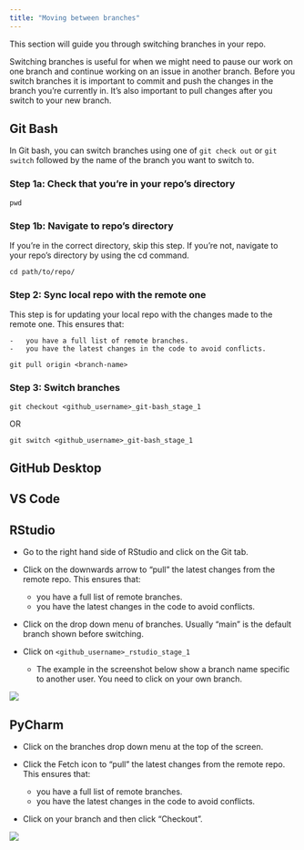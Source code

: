 ```yaml
---
title: "Moving between branches"
---
```


This section will guide you through switching branches in your repo.

Switching branches is useful for when we might need to pause our work on one branch and continue working on an issue in another branch. Before you switch branches it is important to commit and push the changes in the branch you're currently in. It's also important to pull changes after you switch to your new branch.

::: panel-tabset
## Git Bash

In Git bash, you can switch branches using one of `git check out` or `git switch` followed by the name of the branch you want to switch to.

### Step 1a: Check that you're in your repo's directory

`pwd`

### Step 1b: Navigate to repo's directory

If you're in the correct directory, skip this step. If you're not, navigate to your repo's directory by using the cd command.

`cd path/to/repo/`

### Step 2: Sync local repo with the remote one

This step is for updating your local repo with the changes made to the remote one. This ensures that:

```         
-   you have a full list of remote branches.
-   you have the latest changes in the code to avoid conflicts. 
```

`git pull origin <branch-name>`

### Step 3: Switch branches

`git checkout <github_username>_git-bash_stage_1`

OR

`git switch <github_username>_git-bash_stage_1`

## GitHub Desktop

## VS Code

## RStudio

-   Go to the right hand side of RStudio and click on the Git tab.

-   Click on the downwards arrow to "pull" the latest changes from the remote repo. This ensures that:

    -   you have a full list of remote branches.
    -   you have the latest changes in the code to avoid conflicts.

-   Click on the drop down menu of branches. Usually "main" is the default branch shown before switching.

-   Click on `<github_username>_rstudio_stage_1`

    -   The example in the screenshot below show a branch name specific to another user. You need to click on your own branch.

![](images/r_switch_branch.png)

## PyCharm

-   Click on the branches drop down menu at the top of the screen.

-   Click the Fetch icon to "pull" the latest changes from the remote repo. This ensures that:

    -   you have a full list of remote branches.
    -   you have the latest changes in the code to avoid conflicts.

-   Click on your branch and then click "Checkout".

![](images/pycharm_switch_branch.png)
:::
